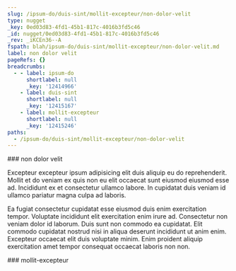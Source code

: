 ```yaml
---
slug: /ipsum-do/duis-sint/mollit-excepteur/non-dolor-velit
type: nugget
_key: 0ed03d83-4fd1-45b1-817c-4016b3fd5c46
_id: nugget/0ed03d83-4fd1-45b1-817c-4016b3fd5c46
_rev: _iKCEn36--A
fspath: blah/ipsum-do/duis-sint/mollit-excepteur/non-dolor-velit.md
label: non dolor velit
pageRefs: {}
breadcrumbs:
  - - label: ipsum-do
      shortlabel: null
      _key: '12414966'
    - label: duis-sint
      shortlabel: null
      _key: '12415167'
    - label: mollit-excepteur
      shortlabel: null
      _key: '12415246'
paths:
  - /ipsum-do/duis-sint/mollit-excepteur/non-dolor-velit
---
```


<NuggetArea>
<Nugget slug="/ipsum-do/duis-sint/mollit-excepteur/non-dolor-velit" type="nugget" _key="0ed03d83-4fd1-45b1-817c-4016b3fd5c46" _id="nugget/0ed03d83-4fd1-45b1-817c-4016b3fd5c46" _rev="_iKCEn36--A" fspath="blah/ipsum-do/duis-sint/mollit-excepteur/non-dolor-velit.md" label="non dolor velit" paths="/ipsum-do/duis-sint/mollit-excepteur/non-dolor-velit">
<NuggetBody>
### non dolor velit

Excepteur excepteur ipsum adipisicing elit duis aliquip eu do reprehenderit. Mollit et do veniam ex quis non eu elit occaecat sunt eiusmod eiusmod esse ad. Incididunt ex et consectetur ullamco labore. In cupidatat duis veniam id ullamco pariatur magna culpa ad laboris.

Ea fugiat consectetur cupidatat esse eiusmod duis enim exercitation tempor. Voluptate incididunt elit exercitation enim irure ad. Consectetur non veniam dolor id laborum. Duis sunt non commodo ea cupidatat. Elit commodo cupidatat nostrud nisi in aliqua deserunt incididunt ut anim enim. Excepteur occaecat elit duis voluptate minim. Enim proident aliquip exercitation amet tempor consequat occaecat laboris non non.

</NuggetBody>
<Breadcrumbs>
<Crumbs>
<Crumb _key="12414966" label="ipsum-do" /><Crumb _key="12415167" label="duis-sint" /><Crumb _key="12415246" label="mollit-excepteur" />
</Crumbs>
</Breadcrumbs>
</Nugget>

<NuggetsInbound>
</NuggetsInbound>
<NuggetsOutbound>
</NuggetsOutbound>
</NuggetArea>
<PassagesInbound>
<Passage direction="inbound" type="passage" _key="12415246" _id="passage/12415246" _rev="_iKCEn36--_" label="mollit-excepteur" passage="mollit-excepteur" fspath="blah/ipsum-do/duis-sint/mollit-excepteur" paths="/ipsum-do/duis-sint/mollit-excepteur" slug="/ipsum-do/duis-sint/mollit-excepteur">
<NuggetBody>
### mollit-excepteur

</NuggetBody>
<Breadcrumbs>
<Crumbs>
<Crumb _key="12414966" label="ipsum-do" /><Crumb _key="12415167" label="duis-sint" />
</Crumbs>
</Breadcrumbs>
</Passage>

</PassagesInbound>
<PassagesOutbound>
</PassagesOutbound>